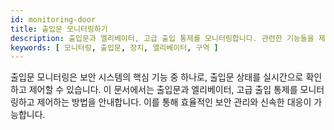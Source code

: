 ```yaml
---
id: monitoring-door
title: 출입문 모니터링하기
description: 출입문과 엘리베이터, 고급 출입 통제를 모니터링합니다. 관련한 기능들을 제어하고 실시간 영상을 통해 모니터링하는 방법을 안내합니다.
keywords: [ 모니터링, 출입문, 장치, 엘리베이터, 구역 ]
---
```


출입문 모니터링은 보안 시스템의 핵심 기능 중 하나로, 출입문 상태를 실시간으로 확인하고 제어할 수 있습니다. 이 문서에서는 출입문과 엘리베이터, 고급 출입 통제를 모니터링하고 제어하는 방법을 안내합니다. 이를 통해 효율적인 보안 관리와 신속한 대응이 가능합니다.

<DocCardList/>